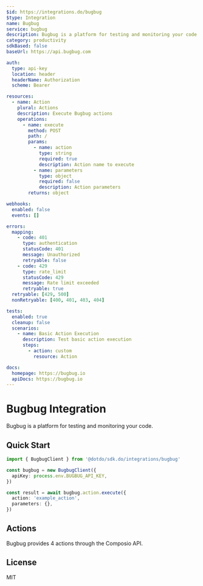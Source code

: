 ```yaml
---
$id: https://integrations.do/bugbug
$type: Integration
name: Bugbug
service: bugbug
description: Bugbug is a platform for testing and monitoring your code.
category: productivity
sdkBased: false
baseUrl: https://api.bugbug.com

auth:
  type: api-key
  location: header
  headerName: Authorization
  scheme: Bearer

resources:
  - name: Action
    plural: Actions
    description: Execute Bugbug actions
    operations:
      - name: execute
        method: POST
        path: /
        params:
          - name: action
            type: string
            required: true
            description: Action name to execute
          - name: parameters
            type: object
            required: false
            description: Action parameters
        returns: object

webhooks:
  enabled: false
  events: []

errors:
  mapping:
    - code: 401
      type: authentication
      statusCode: 401
      message: Unauthorized
      retryable: false
    - code: 429
      type: rate_limit
      statusCode: 429
      message: Rate limit exceeded
      retryable: true
  retryable: [429, 500]
  nonRetryable: [400, 401, 403, 404]

tests:
  enabled: true
  cleanup: false
  scenarios:
    - name: Basic Action Execution
      description: Test basic action execution
      steps:
        - action: custom
          resource: Action

docs:
  homepage: https://bugbug.io
  apiDocs: https://bugbug.io
---
```


# Bugbug Integration

Bugbug is a platform for testing and monitoring your code.

## Quick Start

```typescript
import { BugbugClient } from '@dotdo/sdk.do/integrations/bugbug'

const bugbug = new BugbugClient({
  apiKey: process.env.BUGBUG_API_KEY,
})

const result = await bugbug.action.execute({
  action: 'example_action',
  parameters: {},
})
```

## Actions

Bugbug provides 4 actions through the Composio API.

## License

MIT
